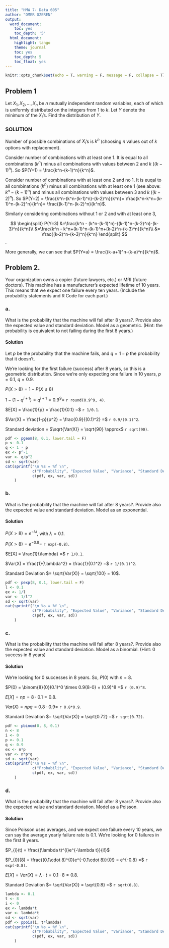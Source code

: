 ```yaml
---
title: "HMW 7- Data 605"
author: "OMER OZEREN"
output:
  word_document:
    toc: yes
    toc_depth: '5'
  html_document:
    highlight: tango
    theme: journal
    toc: yes
    toc_depth: 5
    toc_float: yes
---
```


```r
knitr::opts_chunk$set(echo = T, warning = F, message = F, collapse = T)
```

## Problem 1

Let $X_1, X_2,...,X_n$ be $n$ mutually independent random variables, each of
which is uniformly distributed on the integers from $1$ to $k$. Let $Y$ denote the
minimum of the $X_i$'s. Find the distribution of $Y$. 

### SOLUTION

Number of possible combinations of $X_i$'s is $k^n$ (choosing $n$ values out of $k$ options with replacement).

Consider number of combinations with at least one $1$. It is equal to all combinations ($k^n$) minus all combinations with values between $2$ and $k$ ($(k-1)^n$). So $P(Y=1) = \frac{k^n-(k-1)^n}{k^n}$.

Consider number of combinations with at least one $2$ and no $1$. It is euqal to all combinations ($k^n$) minus all combinations with at least one $1$ (see above: $k^n-(k-1)^n$) and minus all combinations with values between $3$ and $k$ ($(k-2)^n$). So $P(Y=2) = \frac{k^n-(k^n-(k-1)^n)-(k-2)^n}{k^n}= \frac{k^n-k^n+(k-1)^n-(k-2)^n}{k^n}= \frac{(k-1)^n-(k-2)^n}{k^n}$.

Similarly considering combinations without $1$ or $2$ and with at least one $3$, 

$$
\begin{split}
P(Y=3) &=\frac{k^n - (k^n-(k-1)^n)-((k-1)^n-(k-2)^n)-(k-3)^n}{k^n}\\ 
&=\frac{k^n - k^n+(k-1)^n-(k-1)^n+(k-2)^n-(k-3)^n}{k^n}\\ 
&= \frac{(k-2)^n-(k-3)^n}{k^n}
\end{split}
$$.

More generally, we can see that $P(Y=a) = \frac{(k-a+1)^n-(k-a)^n}{k^n}$.

## Problem 2.
Your organization owns a copier (future lawyers, etc.) or MRI (future doctors). This machine has a manufacturer’s expected lifetime of 10 years. This means that we expect one failure every ten years. (Include the probability statements and R Code for each part.)

### a.
What is the probability that the machine will fail after 8 years?. Provide also the expected value and standard deviation. Model as a geometric. (Hint: the probability is equivalent to not failing during the first 8 years.)

#### Solution
Let $p$ be the probability that the machine fails, and $q = 1 - p$ the probability that it doesn't.

We're looking for the first failure (success) after 8 years, so this is a geometric distribution. Since we're only expecting one failure in 10 years, $p = 0.1, \ q = 0.9$.

$P(X > 8) = 1 - P(X \leq 8)$

$1 - (1 - q^{i+1}) = q^{i+1} = 0.9^{9} =$ `r round(0.9^9, 4)`.

$E[X] = \frac{1}{p} = \frac{1}{0.1} =$ `r 1/0.1`.

$Var(X) = \frac{1-p}{p^2} = \frac{0.9}{(0.1)^2} =$ `r 0.9/(0.1)^2`.

Standard deviation = $\sqrt{Var(X)} = \sqrt{90} \approx$ `r sqrt(90)`.

```r
pdf <- pgeom(8, 0.1, lower.tail = F)
p <- 0.1
q <- 1 - p
ex <- p^-1
var <- q/p^2
sd <- sqrt(var)
cat(sprintf("\n %s = %f \n", 
            c("Probability", "Expected Value", "Variance", "Standard Deviation"),
            c(pdf, ex, var, sd))
    )
```

### b.
What is the probability that the machine will fail after 8 years?. Provide also the expected value and standard deviation. Model as an exponential. 

#### Solution
$P(X > 8) = e^{-\lambda i}$, with $\lambda = 0.1$.

$P(X > 8) = e^{-0.8} =$ `r exp(-0.8)`.

$E[X] = \frac{1}{\lambda} =$ `r 1/0.1`.

$Var(X) = \frac{1}{\lambda^2} = \frac{1}{0.1^2} =$ `r 1/(0.1)^2`.

Standard Deviation $= \sqrt{Var(X)} = \sqrt{100} = 10$.

```r
pdf <- pexp(8, 0.1, lower.tail = F)
l <- 0.1
ex <- 1/l
var <- 1/l^2
sd <- sqrt(var)
cat(sprintf("\n %s = %f \n", 
            c("Probability", "Expected Value", "Variance", "Standard Deviation"),
            c(pdf, ex, var, sd))
    )
```

### c.
What is the probability that the machine will fail after 8 years?. Provide also the expected value and standard deviation. Model as a binomial. (Hint: 0 success in 8 years)

#### Solution
We're looking for 0 successes in 8 years. So, $P(0)$ with $n = 8$.

$P(0) = \binom{8}{0}(0.1)^0 \times 0.9{8-0} = (0.9)^8 =$ `r (0.9)^8`.

$E[X] = np = 8\cdot 0.1 = 0.8$.

$Var(X) = npq = 0.8\cdot 0.9 =$ `r 0.8*0.9`.

Standard Deviation $= \sqrt{Var(X)} = \sqrt{0.72} =$ `r sqrt(0.72)`.

```r
pdf <- pbinom(0, 8, 0.1)
n <- 8
i <- 0
p <- 0.1
q <- 0.9
ex <- n*p
var <- n*p*q
sd <- sqrt(var)
cat(sprintf("\n %s = %f \n", 
            c("Probability", "Expected Value", "Variance", "Standard Deviation"),
            c(pdf, ex, var, sd))
    )
```

### d.
What is the probability that the machine will fail after 8 years?. Provide also the expected value and standard deviation. Model as a Poisson. 

#### Solution
Since Poisson uses averages, and we expect one failure every 10 years, we can say the average yearly failure rate is 0.1.
We're looking for 0 failures in the first 8 years.

$P_{i}(t) = \frac{(\lambda t)^{i}e^{-\lambda t}}{i!}$

$P_{0}(8) = \frac{(0.1\cdot 8)^{0}e^{-0.1\cdot 8}}{0!} = e^{-0.8} =$ `r exp(-0.8)`.

$E[X] = Var(X) = \lambda\cdot t = 0.1 \cdot 8 = 0.8$.

Standard Deviation $= \sqrt{Var(X)} = \sqrt{0.8} =$ `r sqrt(0.8)`.

```r
lambda <- 0.1
t <- 8
i <- 0
ex <- lambda*t
var <- lambda*t
sd <- sqrt(var)
pdf <- ppois(i, t*lambda)
cat(sprintf("\n %s = %f \n", 
            c("Probability", "Expected Value", "Variance", "Standard Deviation"),
            c(pdf, ex, var, sd))
    )
```